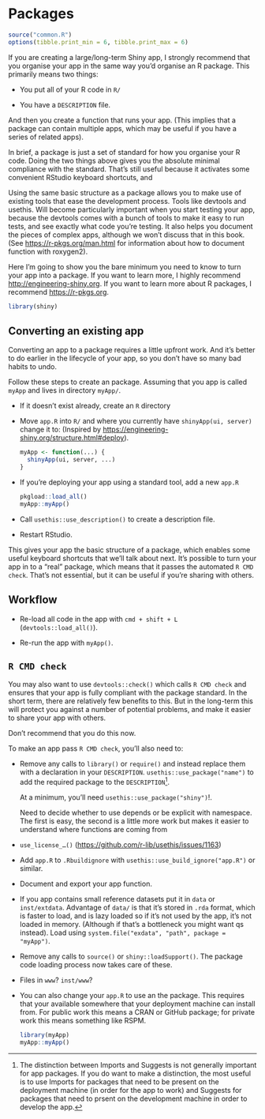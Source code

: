 # Packages {#scaling-packaging}

```r
source("common.R")
options(tibble.print_min = 6, tibble.print_max = 6)
```

If you are creating a large/long-term Shiny app, I strongly recommend that you organise your app in the same way you'd organise an R package. This primarily means two things:

-   You put all of your R code in `R/`

-   You have a `DESCRIPTION` file.

And then you create a function that runs your app. (This implies that a package can contain multiple apps, which may be useful if you have a series of related apps).

In brief, a package is just a set of standard for how you organise your R code. Doing the two things above gives you the absolute minimal compliance with the standard. That's still useful because it activates some convenient RStudio keyboard shortcuts, and

Using the same basic structure as a package allows you to make use of existing tools that ease the development process. Tools like devtools and usethis. Will become particularly important when you start testing your app, because the devtools comes with a bunch of tools to make it easy to run tests, and see exactly what code you're testing. It also helps you document the pieces of complex apps, although we won't discuss that in this book. (See <https://r-pkgs.org/man.html> for information about how to document function with roxygen2).

Here I'm going to show you the bare minimum you need to know to turn your app into a package. If you want to learn more, I highly recommend [http://engineering-shiny.org](http://engineering-shiny.org/){.uri}. If you want to learn more about R packages, I recommend <https://r-pkgs.org>.

```r
library(shiny)
```

## Converting an existing app

Converting an app to a package requires a little upfront work. And it's better to do earlier in the lifecycle of your app, so you don't have so many bad habits to undo.

Follow these steps to create an package. Assuming that you app is called `myApp` and lives in directory `myApp/`.

-   If it doesn't exist already, create an `R` directory

-   Move `app.R` into `R/` and where you currently have `shinyApp(ui, server)` change it to: (Inspired by <https://engineering-shiny.org/structure.html#deploy>).

    ```r
    myApp <- function(...) {
      shinyApp(ui, server, ...)
    }
    ```

-   If you're deploying your app using a standard tool, add a new `app.R`

    ```r
    pkgload::load_all()
    myApp::myApp()
    ```

-   Call `usethis::use_description()` to create a description file.

-   Restart RStudio.

This gives your app the basic structure of a package, which enables some useful keyboard shortcuts that we'll talk about next. It's possible to turn your app in to a "real" package, which means that it passes the automated `R CMD check`. That's not essential, but it can be useful if you're sharing with others.

## Workflow

-   Re-load all code in the app with `cmd + shift + L` (`devtools::load_all()`).

-   Re-run the app with `myApp()`.

## `R CMD check`

You may also want to use `devtools::check()` which calls `R CMD check` and ensures that your app is fully compliant with the package standard. In the short term, there are relatively few benefits to this. But in the long-term this will protect you against a number of potential problems, and make it easier to share your app with others.

Don't recommend that you do this now.

To make an app pass `R CMD check`, you'll also need to:

-   Remove any calls to `library()` or `require()` and instead replace them with a declaration in your `DESCRIPTION`. `usethis::use_package("name")` to add the required package to the `DESCRIPTION`[^1].

    At a minimum, you'll need `usethis::use_package("shiny")`!.

    Need to decide whether to use depends or be explicit with namespace. The first is easy, the second is a little more work but makes it easier to understand where functions are coming from

-   `use_license_…()` (<https://github.com/r-lib/usethis/issues/1163>)

-   Add `app.R` to `.Rbuildignore` with `usethis::use_build_ignore("app.R")` or similar.

-   Document and export your app function.

-   If you app contains small reference datasets put it in `data` or `inst/extdata`. Advantage of `data/` is that it's stored in `.rda` format, which is faster to load, and is lazy loaded so if it's not used by the app, it's not loaded in memory. (Although if that's a bottleneck you might want qs instead). Load using `system.file("exdata", "path", package = "myApp")`.

-   Remove any calls to `source()` or `shiny::loadSupport()`. The package code loading process now takes care of these.

-   Files in `www`? `inst/www`?

-   You can also change your `app.R` to use an the package. This requires that your available somewhere that your deployment machine can install from. For public work this means a CRAN or GitHub package; for private work this means something like RSPM.

    ```r
    library(myApp)
    myApp::myApp()
    ```

[^1]: The distinction between Imports and Suggests is not generally important for app packages. If you do want to make a distinction, the most useful is to use Imports for packages that need to be present on the deployment machine (in order for the app to work) and Suggests for packages that need to prsent on the development machine in order to develop the app.
